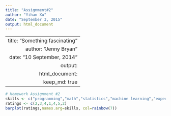 ```yaml
---
title: "Assignment#2"
author: "Yihan Xu"
date: "September 3, 2015"
output: html_document
---
```

---  
   title: "Something fascinating"  
   author: "Jenny Bryan"  
   date: "10 September, 2014"  
   output:  
     html_document:  
       keep_md: true  
---  
```r
# Homework Assignment #2
skills <- c("programming","math","statistics","machine learning","expertise","communication","data viz")
ratings <- c(2,3,4,1,4,5,2)
barplot(ratings,names.arg=skills, col=rainbow(7))
```
